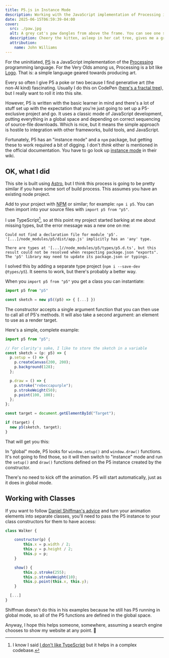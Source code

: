 ```yaml
---
title: P5.js in Instance Mode
description: Working with the JavaScript implementation of Processing in a way that cooperates with other JavaScript / frameworks is a little tricky.
date: 2025-06-15T06:59:39-04:00
cover:
  src: ./paw.jpg
  alt: A grey cat's paw dangles from above the frame. You can see one small claw.
  description: Cheery the kitten, asleep in her cat tree, gives me a great opportunity to photograph a foot.
  attribution:
    name: John Williams
---
```



For the uninitiated, [P5](https://p5js.org/) is a JavaScript implementation of the [Processing](https://processing.org/) programming language. For the Very Olds among us, Processing is a bit like [Logo](<https://en.wikipedia.org/wiki/Logo_(programming_language)>). That is: a simple language geared towards producing art.

Every so often I give P5 a poke or two because I find generative art (the non-AI kind) fascinating. Usually I do this on CodePen ([here's a fractal tree](https://codepen.io/elfinjohn/pen/eYxBeEL)), but I really want to roll it into this site.

However, P5 is written with the basic learner in mind and there's a lot of stuff set up with the expectation that you're just going to set up a P5-exclusive project and go. It uses a classic mode of JavaScript development, putting everything in a global space and depending on correct sequencing of source-file downloads. Which is nice, but it means the simple approach is hostile to integration with other frameworks, build tools, and JavaScript.

Fortunately, P5 has an "instance mode" and a `npm` package, but getting these to work required a bit of digging. I don't _think_ either is mentioned in the official documentation. You have to go look up [instance mode](https://github.com/processing/p5.js/wiki/Global-and-instance-mode) in their wiki.

## OK, what I did

This site is built using [Astro](https://astro.build/), but I think this process is going to be pretty similar if you have some sort of build process. This assumes you have an existing node project.

Add to your project with [NPM](https://www.npmjs.com/package/p5) or similar; for example: `npm i p5`. You can then import into your source files with `import p5 from "p5"`.

I use TypeScript[^1], so at this point my project started barking at me about missing types, but the error message was a new one on me:

```text
Could not find a declaration file for module 'p5'. '[...]/node_modules/p5/dist/app.js' implicitly has an 'any' type.

There are types at '[...]//node_modules/p5/types/p5.d.ts', but this result could not be resolved when respecting package.json "exports". The 'p5' library may need to update its package.json or typings.
```

I solved this by adding a separate type project (`npm i --save-dev @types/p5`). It seems to work, but there's probably a better way.

When you `import p5 from "p5"` you get a class you can instantiate:

```js
import p5 from "p5"

const sketch = new p5((p5) => { [...] })
```

The constructor accepts a single argument function that you can then use to call all of P5's methods. It will also take a second argument: an element to use as a render target.

Here's a simple, complete example:

```js
import p5 from "p5";

// For clarity's sake, I like to store the sketch in a variable
const sketch = (p: p5) => {
  p.setup = () => {
    p.createCanvas(200, 200);
    p.background(128);
  };

  p.draw = () => {
    p.stroke("rebeccapurple");
    p.strokeWeight(50);
    p.point(100, 100);
  };
};

const target = document.getElementById("Target");

if (target) {
  new p5(sketch, target);
}
```

That will get you this:

<SimpleDemo />

In "global" mode, P5 looks for `window.setup()` and `window.draw()` functions. It's not going to find those, so it will then switch to "instance" mode and run the `setup()` and `draw()` functions defined on the P5 instance created by the constructor.

There's no need to kick off the animation. P5 will start automatically, just as it does in global mode.

## Working with Classes

If you want to follow [Daniel Shiffman's advice](https://natureofcode.com/random/#the-random-walker-class) and turn your animation elements into separate classes, you'll need to pass the P5 instance to your class constructors for them to have access:

```js
class Walker {

	constructor(p) {
		this.x = p.width / 2;
		this.y = p.height / 2;
		this.p = p;
	}

	show() {
		this.p.stroke(255);
		this.p.strokeWeight(10);
		this.p.point(this.x, this.y);
	}

  [...]
}
```

Shiffman doesn't do this in his examples because he still has P5 running in global mode, so all of the P5 functions are defined in the global space.

Anyway, I hope this helps someone, somewhere, assuming a search engine chooses to show my website at any point. 🤣

[^1]: I know I said [I don't like TypeScript](/posts/2025/06/i-like-javascript/) but it helps in a complex codebase.
